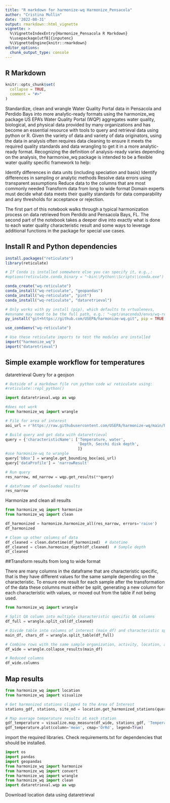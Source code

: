 ```yaml
---
title: "R markdown for harmonize-wq Harmonize_Pensacola"
author: "Cristina Mullin"
date: '2022-08-31'
output: rmarkdown::html_vignette
vignette: >
  %\VignetteIndexEntry{Harmonize_Pensacola R Markdown}
  %\usepackage[utf8]{inputenc}
  %\VignetteEngine{knitr::rmarkdown}
editor_options: 
  chunk_output_type: console
---
```


## R Markdown
```r
knitr::opts_chunk$set(
  collapse = TRUE,
  comment = "#>"
)
```

Standardize, clean and wrangle Water Quality Portal data in Pensacola and Perdido Bays into more analytic-ready formats using the harmonize_wq package
US EPA’s Water Quality Portal (WQP) aggregates water quality, biological, and physical data provided by many organizations and has become an essential resource with tools to query and retrieval data using python or R. Given the variety of data and variety of data originators, using the data in analysis often requires data cleaning to ensure it meets the required quality standards and data wrangling to get it in a more analytic-ready format. Recognizing the definition of analysis-ready varies depending on the analysis, the harmonixe_wq package is intended to be a flexible water quality specific framework to help:

Identify differences in data units (including speciation and basis)
Identify differences in sampling or analytic methods
Resolve data errors using transparent assumptions
Reduce data to the columns that are most commonly needed
Transform data from long to wide format
Domain experts must decide what data meets their quality standards for data comparability and any thresholds for acceptance or rejection.

The first part of this notebook walks through a typical harmonization process on data retrieved from Perdido and Pensacola Bays, FL. The second part of the notebook takes a deeper dive into exactly what is done to each water quality characteristic result and some ways to leverage additional functions in the package for special use cases.

## Install R and Python dependencies
```r

install.packages("reticulate")
library(reticulate)

# If Conda is installed somewhere else you can specify it, e.g.,:
#options(reticulate.conda_binary = "~bin\\Python\\Scripts\\conda.exe")

conda_create("wq-reticulate")
conda_install("wq-reticulate", "geopandas")
conda_install("wq-reticulate", "pint")
conda_install("wq-reticulate", "dataretrieval")

# Only works with py install (pip), which defaults to vrtualenevs,
#envname may need to be the full path, e.g.: "~opt/anaconda3/envs/wq-reticulate"
py_install("git+https://github.com/USEPA/harmonize-wq.git", pip = TRUE, envname = "wq-reticulate")

use_condaenv("wq-reticulate")

# Use these reticulate imports to test the modules are installed
import("harmonize_wq")
import("dataretrieval")

```

## Simple example workflow for temperatures

dataretrieval Query for a geojson
```python

# Outside of a markdown file run python code w/ reticulate using:
#reticulate::repl_python()

import dataretrieval.wqp as wqp

#does not work
from harmonize_wq import wrangle

# File for area of interest
aoi_url = r'https://raw.githubusercontent.com/USEPA/harmonize-wq/main/harmonize_wq/tests/data/PPBays_NCCA.geojson'

# Build query and get data with dataretrieval
query = {'characteristicName': ['Temperature, water',
                                'Depth, Secchi disk depth',
                                ]}
#use harmonize-wq to wrangle
query['bBox'] = wrangle.get_bounding_box(aoi_url)
query['dataProfile'] = 'narrowResult'

# Run query
res_narrow, md_narrow = wqp.get_results(**query)

# dataframe of downloaded results
res_narrow
```

Harmonize and clean all results

```python
from harmonize_wq import harmonize
from harmonize_wq import clean

df_harmonized = harmonize.harmonize_all(res_narrow, errors='raise')
df_harmonized

# Clean up other columns of data
df_cleaned = clean.datetime(df_harmonized)  # datetime
df_cleaned = clean.harmonize_depth(df_cleaned)  # Sample depth
df_cleaned
```


##Transform results from long to wide format

There are many columns in the dataframe that are characteristic specific, that is they have different values for the same sample depending on the characteristic. To ensure one result for each sample after the transformation of the data these columns must either be split, generating a new column for each characteristic with values, or moved out from the table if not being used.

```python
from harmonize_wq import wrangle

# Split QA column into multiple characteristic specific QA columns
df_full = wrangle.split_col(df_cleaned)

# Divide table into columns of interest (main_df) and characteristic specific metadata (chars_df)
main_df, chars_df = wrangle.split_table(df_full)

# Combine rows with the same sample organization, activity, location, and datetime
df_wide = wrangle.collapse_results(main_df)

# Reduced columns
df_wide.columns
```

## Map results

```python
from harmonize_wq import location
from harmonize_wq import visualize

# Get harmonized stations clipped to the Area of Interest
stations_gdf, stations, site_md = location.get_harmonized_stations(query, aoi=aoi_url)

# Map average temperature results at each station
gdf_temperature = visualize.map_measure(df_wide, stations_gdf, 'Temperature')
gdf_temperature.plot(column='mean', cmap='OrRd', legend=True)
```

import the required libraries. Check requirements.txt for dependencies that should be installed.
```python
import os
import pandas
import geopandas
from harmonize_wq import harmonize
from harmonize_wq import convert
from harmonize_wq import wrangle
from harmonize_wq import clean
import dataretrieval.wqp as wqp
```

Download location data using dataretrieval
```python

```

